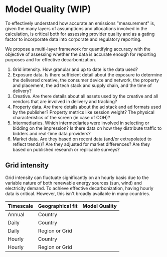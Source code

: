 # Model Quality (WIP)

To effectively understand how accurate an emissions "measurement" is, given the many layers of assumptions and allocations involved in the calculation, is critical both for assessing provider quality and as a gating factor to incorporate data into corporate and regulatory reporting.

We propose a multi-layer framework for quantifying accuracy with the objective of assessing whether the data is accurate enough for reporting purposes and for effective decarbonization.

1. Grid intensity. How granular and up to date is the data used?
2. Exposure data. Is there sufficient detail about the exposure to determine the delivered creative, the consumer device and network, the property and placement, the ad tech stack and supply chain, and the time of delivery?
3. Creative. Are there details about all assets used by the creative and all vendors that are involved in delivery and tracking?
4. Property data. Are there details about the ad stack and ad formats used by the publisher? Property metrics like session weight? The physical characteristics of the screen (in case of OOH)?
5. Intermediaries. Which intermediaries were involved in selecting or bidding on the impression? Is there data on how they distribute traffic to bidders and real-time data providers?
6. Market data. Are they based on recent data (and/or extrapolated to reflect trends)? Are they adjusted for market differences? Are they based on published research or replicable surveys?

## Grid intensity

Grid intensity can fluctuate significantly on an hourly basis due to the variable nature of both renewable energy sources (sun, wind) and electricity demand. To achieve effective decarbonization, having hourly data is critical. However, this isn't broadly available in many countries.

| Timescale | Geographical fit | Model Quality |
| --------- | ---------------- | ------------- |
| Annual    | Country          |               |
| Daily     | Country          |               |
| Daily     | Region or Grid   |               |
| Hourly    | Country          |               |
| Hourly    | Region or Grid   |               |


